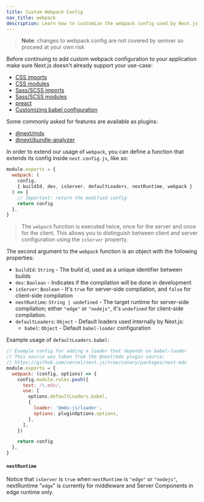 ```yaml
---
title: Custom Webpack Config
nav_title: webpack
description: Learn how to customize the webpack config used by Next.js
---
```


> **Note**: changes to webpack config are not covered by semver so proceed at your own risk

Before continuing to add custom webpack configuration to your application make sure Next.js doesn't already support your use-case:

-   [CSS imports](/docs/pages/building-your-application/styling)
-   [CSS modules](/docs/pages/building-your-application/styling/css-modules)
-   [Sass/SCSS imports](/docs/pages/building-your-application/styling/sass)
-   [Sass/SCSS modules](/docs/pages/building-your-application/styling/sass)
-   [preact](https://github.com/vercel/next.js/tree/canary/examples/using-preact)
-   [Customizing babel configuration](/docs/pages/building-your-application/configuring/babel)

Some commonly asked for features are available as plugins:

-   [@next/mdx](https://github.com/vercel/next.js/tree/canary/packages/next-mdx)
-   [@next/bundle-analyzer](https://github.com/vercel/next.js/tree/canary/packages/next-bundle-analyzer)

In order to extend our usage of `webpack`, you can define a function that extends its config inside `next.config.js`, like so:

```js filename="next.config.js"
module.exports = {
  webpack: (
    config,
    { buildId, dev, isServer, defaultLoaders, nextRuntime, webpack }
  ) => {
    // Important: return the modified config
    return config
  },
}
```

> The `webpack` function is executed twice, once for the server and once for the client. This allows you to distinguish between client and server configuration using the `isServer` property.

The second argument to the `webpack` function is an object with the following properties:

-   `buildId`: `String` - The build id, used as a unique identifier between builds
-   `dev`: `Boolean` - Indicates if the compilation will be done in development
-   `isServer`: `Boolean` - It's `true` for server-side compilation, and `false` for client-side compilation
-   `nextRuntime`: `String | undefined` - The target runtime for server-side compilation; either `"edge"` or `"nodejs"`, it's `undefined` for client-side compilation.
-   `defaultLoaders`: `Object` - Default loaders used internally by Next.js:
    -   `babel`: `Object` - Default `babel-loader` configuration

Example usage of `defaultLoaders.babel`:

```js
// Example config for adding a loader that depends on babel-loader
// This source was taken from the @next/mdx plugin source:
// https://github.com/vercel/next.js/tree/canary/packages/next-mdx
module.exports = {
  webpack: (config, options) => {
    config.module.rules.push({
      test: /\.mdx/,
      use: [
        options.defaultLoaders.babel,
        {
          loader: '@mdx-js/loader',
          options: pluginOptions.options,
        },
      ],
    })

    return config
  },
}
```

#### `nextRuntime`

Notice that `isServer` is `true` when `nextRuntime` is `"edge"` or `"nodejs"`, nextRuntime "`edge`" is currently for middleware and Server Components in edge runtime only.
